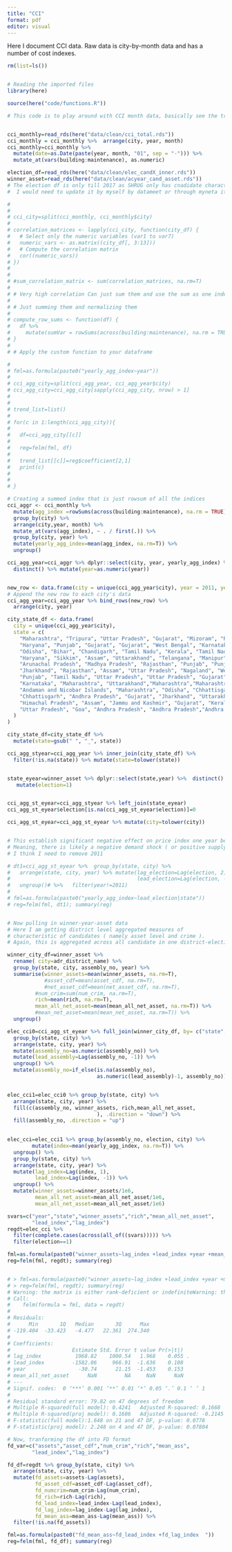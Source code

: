 ```yaml
---
title: "CCI"
format: pdf
editor: visual
---
```


Here I document CCI data. Raw data is city-by-month data and has a number of cost indexes. 

```r
rm(list=ls())


# Reading the imported files
library(here)

source(here("code/functions.R"))
```


```r
# This code is to play around with CCI month data, basically see the trend or bumps or whatever 


cci_monthly=read_rds(here("data/clean/cci_total.rds"))
cci_monthly = cci_monthly %>%  arrange(city, year, month)
cci_monthly=cci_monthly %>% 
  mutate(date=as.Date(paste(year, month, "01", sep = "-"))) %>% 
  mutate_at(vars(building:maintenance), as.numeric)

election_df=read_rds(here("data/clean/elec_candX_inner.rds"))
winner_asset=read_rds(here("data/clean/acyear_cand_asset.rds"))
# The election df is only till 2017 as SHRUG only has cnadidate characteristics till 2017. 
#  I would need to update it by myself by datameet or through myneta itself. 

```



```r


# 
# 
# cci_city=split(cci_monthly, cci_monthly$city)
# 
# correlation_matrices <- lapply(cci_city, function(city_df) {
#   # Select only the numeric variables (var1 to var7)
#   numeric_vars <- as.matrix((city_df[, 3:13]))
#   # Compute the correlation matrix
#   cor((numeric_vars))
# })
# 
# 
# #sum_correlation_matrix <- sum(correlation_matrices, na.rm=T)
# 
# # Very high correlation Can just sum them and use the sum as one index. 
# 
# # Just summing them and normalizing them
# 
# compute_row_sums <- function(df) {
#   df %>%
#     mutate(sumVar = rowSums(across(building:maintenance), na.rm = TRUE))
# }
# 
# # Apply the custom function to your dataframe

# 
# fml=as.formula(paste0("yearly_agg_index~year"))
# 
# cci_agg_city=split(cci_agg_year, cci_agg_year$city)
# cci_agg_city=cci_agg_city[sapply(cci_agg_city, nrow) > 1]
# 
# 
# trend_list=list()
# 
# for(c in 1:length(cci_agg_city)){
#   
#   df=cci_agg_city[[c]] 
#   
#   reg=felm(fml, df)
#   
#   trend_list[[c]]=reg$coefficient[2,1]
#   print(c)
#   
#   
# }

# Creating a summed index that is just rowsum of all the indices
cci_aggr <- cci_monthly %>%
  mutate(agg_index =rowSums(across(building:maintenance), na.rm = TRUE)) %>%
  group_by(city) %>%
  arrange(city,year, month) %>%
  mutate_at(vars(agg_index), ~ . / first(.)) %>%
  group_by(city, year) %>%
  mutate(yearly_agg_index=mean(agg_index, na.rm=T)) %>%
  ungroup()

cci_agg_year=cci_aggr %>% dplyr::select(city, year, yearly_agg_index) %>%
  distinct() %>% mutate(year=as.numeric(year))


new_row <- data.frame(city = unique(cci_agg_year$city), year = 2011, yearly_agg_index=1)  # Replace "City1" and 2025 with your values
# Append the new row to each city's data
cci_agg_year=cci_agg_year %>% bind_rows(new_row) %>% 
  arrange(city, year)

city_state_df <- data.frame(
  city = unique(cci_agg_year$city),
  state = c(
    "Maharashtra", "Tripura", "Uttar Pradesh", "Gujarat", "Mizoram", "Rajasthan", "Uttar Pradesh",
    "Haryana", "Punjab", "Gujarat", "Gujarat", "West Bengal", "Karnataka", "Madhya Pradesh",
    "Odisha", "Bihar", "Chandigarh", "Tamil Nadu", "Kerala", "Tamil Nadu", "Delhi", "Jharkhand",
    "Haryana", "Sikkim", "Assam", "Uttarakhand", "Telangana", "Manipur", "Madhya Pradesh",
    "Arunachal Pradesh", "Madhya Pradesh", "Rajasthan", "Punjab", "Punjab", "Jammu and Kashmir",
    "Jharkhand", "Rajasthan", "Assam", "Uttar Pradesh", "Nagaland", "West Bengal", "Uttar Pradesh",
    "Punjab", "Tamil Nadu", "Uttar Pradesh", "Uttar Pradesh", "Gujarat", "Maharashtra",
    "Karnataka", "Maharashtra", "Uttarakhand","Maharashtra","Maharashtra","Maharashtra",NA, "Assam", "Goa", "Bihar", "Puducherry",
    "Andaman and Nicobar Islands", "Maharashtra", "Odisha", "Chhattisgarh", "Maharashtra",
    "Chhattisgarh", "Andhra Pradesh", "Gujarat", "Jharkhand", "Uttarakhand", "Meghalaya",
    "Himachal Pradesh", "Assam", "Jammu and Kashmir", "Gujarat", "Kerala", "Madhya Pradesh","Gujarat",
    "Uttar Pradesh", "Goa", "Andhra Pradesh", "Andhra Pradesh","Andhra Pradesh"
  )
)

city_state_df=city_state_df %>% 
  mutate(state=gsub(" ", "_", state))

cci_agg_styear=cci_agg_year %>% inner_join(city_state_df) %>% 
  filter(!is.na(state)) %>% mutate(state=tolower(state))


state_eyear=winner_asset %>% dplyr::select(state,year) %>%  distinct() %>% 
   mutate(election=1)


cci_agg_st_eyear=cci_agg_styear %>% left_join(state_eyear)
cci_agg_st_eyear$election[is.na(cci_agg_st_eyear$election)]=0

cci_agg_st_eyear=cci_agg_st_eyear %>% mutate(city=tolower(city))


# This establish significant negative effect on price index one year before and during the election
# Meaning, there is likely a negative demand shock ( or positive supply shock) around election
# I think I need to remove 2011

# dt1=cci_agg_st_eyear %>%  group_by(state, city) %>% 
#   arrange(state, city, year) %>% mutate(lag_election=Lag(election, 2), 
#                                         lead_election=Lag(election, -1)) %>% 
#   ungroup()# %>%   filter(year!=2011)
# 
# fml=as.formula(paste0("yearly_agg_index~lead_election|state"))
# reg=felm(fml, dt1); summary(reg)


# Now pulling in winner-year-asset data
# Here I am getting district level aggregated measures of 
# characteristic of candidates ( namely asset level and crime ). 
# Again, this is aggregated across all candidate in one district-electionyear

winner_city_df=winner_asset %>% 
  rename( city=adr_district_name) %>% 
  group_by(state, city, assembly_no, year) %>% 
  summarise(winner_assets=mean(winner_assets, na.rm=T), 
            #asset_cdf=mean(asset_cdf, na.rm=T),
            #net_asset_cdf=mean(net_asset_cdf, na.rm=T),
         #num_crim=sum(num_crim, na.rm=T), 
         rich=mean(rich, na.rm=T), 
         mean_all_net_asset=mean(mean_all_net_asset, na.rm=T)) %>% 
         #mean_net_asset=mean(mean_net_asset, na.rm=T)) %>% 
  ungroup() 

elec_cci0=cci_agg_st_eyear %>% full_join(winner_city_df, by= c("state","city", "year")) %>% 
  group_by(state, city) %>% 
  arrange(state, city, year) %>% 
  mutate(assembly_no=as.numeric(assembly_no)) %>% 
  mutate(lead_assembly=Lag(assembly_no, -1)) %>% 
  ungroup() %>% 
  mutate(assembly_no=if_else(is.na(assembly_no), 
                             as.numeric(lead_assembly)-1, assembly_no))


elec_cci1=elec_cci0 %>% group_by(state, city) %>% 
  arrange(state, city, year) %>% 
  fill(c(assembly_no, winner_assets, rich,mean_all_net_asset,
                             ), .direction = "down") %>% 
  fill(assembly_no, .direction = "up")
                                       

elec_cci=elec_cci1 %>% group_by(assembly_no, election, city) %>% 
        mutate(index=mean(yearly_agg_index, na.rm=T)) %>% 
  ungroup() %>% 
  group_by(state, city) %>% 
  arrange(state, city, year) %>% 
  mutate(lag_index=Lag(index, 1), 
         lead_index=Lag(index, -1)) %>% 
  ungroup() %>% 
  mutate(winner_assets=winner_assets/1e6, 
         mean_all_net_asset=mean_all_net_asset/1e6,
         mean_all_net_asset=mean_all_net_asset/1e6)

svars=c("year","state","winner_assets","rich","mean_all_net_asset",
        "lead_index","lag_index")
regdt=elec_cci %>% 
  filter(complete.cases(across(all_of((svars))))) %>% 
  filter(election==1)

fml=as.formula(paste0("winner_assets~lag_index +lead_index +year +mean_all_net_asset    | state"))
reg=felm(fml, regdt); summary(reg)


# > fml=as.formula(paste0("winner_assets~lag_index +lead_index +year +mean_all_net_asset    | state"))
# > reg=felm(fml, regdt); summary(reg)
# Warning: the matrix is either rank-deficient or indefiniteWarning: the matrix is either rank-deficient or indefinite
# Call:
#    felm(formula = fml, data = regdt) 
# 
# Residuals:
#      Min       1Q   Median       3Q      Max 
# -119.404  -33.423   -4.477   22.361  274.340 
# 
# Coefficients:
#                    Estimate Std. Error t value Pr(>|t|)  
# lag_index           1968.82    1000.54   1.968    0.055 .
# lead_index         -1582.06     966.91  -1.636    0.108  
# year                 -30.74      21.15  -1.453    0.153  
# mean_all_net_asset      NaN         NA     NaN      NaN  
# ---
# Signif. codes:  0 ‘***’ 0.001 ‘**’ 0.01 ‘*’ 0.05 ‘.’ 0.1 ‘ ’ 1
# 
# Residual standard error: 79.82 on 47 degrees of freedom
# Multiple R-squared(full model): 0.4241   Adjusted R-squared: 0.1668 
# Multiple R-squared(proj model): 0.1606   Adjusted R-squared: -0.2145 
# F-statistic(full model):1.648 on 21 and 47 DF, p-value: 0.0778 
# F-statistic(proj model): 2.248 on 4 and 47 DF, p-value: 0.07804 
```



```r

# Now, tranforming the df into FD format
fd_var=c("assets","asset_cdf","num_crim","rich","mean_ass",
        "lead_index","lag_index")

fd_df=regdt %>% group_by(state, city) %>% 
  arrange(state, city, year) %>% 
  mutate(fd_assets=assets-Lag(assets),
         fd_asset_cdf=asset_cdf-Lag(asset_cdf), 
         fd_numcrim=num_crim-Lag(num_crim), 
         fd_rich=rich-Lag(rich), 
         fd_lead_index=lead_index-Lag(lead_index), 
         fd_lag_index=lag_index-Lag(lag_index), 
         fd_mean_ass=mean_ass-Lag(mean_ass)) %>% 
  filter(!is.na(fd_assets))

fml=as.formula(paste0("fd_mean_ass~fd_lead_index +fd_lag_index  "))
reg=felm(fml, fd_df); summary(reg)
  

```

